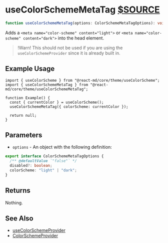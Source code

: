 # useColorSchemeMetaTag [$SOURCE](packages/core/src/theme/useColorSchemeMetaTag.ts)

```ts disableTransform
function useColorSchemeMetaTag(options: ColorSchemeMetaTagOptions): void;
```

Adds a `<meta name="color-scheme" content="light">` or
`<meta name="color-scheme" content="dark">` into the head element.

> !Warn! This should not be used if you are using the `useColorSchemeProvider`
> since it is already built in.

## Example Usage

```tsx
import { useColorScheme } from "@react-md/core/theme/useColorScheme";
import { useColorSchemeMetaTag } from "@react-md/core/theme/useColorSchemeMetaTag";

function Example() {
  const { currentColor } = useColorScheme();
  useColorSchemeMetaTag({ colorScheme: currentColor });

  return null;
}
```

## Parameters

- `options` - An object with the following definition:

```ts disableTransform
export interface ColorSchemeMetaTagOptions {
  /** @defaultValue `"false"` */
  disabled?: boolean;
  colorScheme: "light" | "dark";
}
```

## Returns

Nothing.

## See Also

- [useColorSchemeProvider](./use-color-scheme-provider)
- [ColorSchemeProvider](/components/color-scheme-provider)
